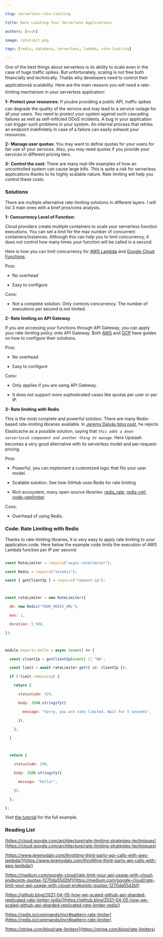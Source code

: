 ```yaml
---

slug: serverless-rate-limiting

title: Rate Limiting Your Serverless Applications

authors: [noah]

image: ratelimit.png

tags: [redis, database, serverless, lambda, rate-limiting]

---
```




One of the best things about serverless is its ability to scale even in the case of huge traffic spikes. But unfortunately, scaling is not free both financially and technically. Thatâs why developers need to control their applicationsâ scalability. Here are the main reasons you will need a rate-limiting mechanism in your serverless application:



**1- Protect your resources:** If youâre providing a public API, traffic spikes can degrade the quality of the service and may lead to a service outage for all your users. You need to protect your system against such cascading failures as well as self-inflicted DDoS incidents. A bug in your application can trigger such problems in your system. An internal process that retries an endpoint indefinitely in case of a failure can easily exhaust your resources.



**2- Manage user quotas:** You may want to define quotas for your users for fair use of your services. Also, you may need quotas if you provide your services in different pricing tiers.



**3- Control the cost:** There are many real-life examples of how an uncontrolled system can cause large bills. This is quite a risk for serverless applications thanks to its highly scalable nature. Rate limiting will help you control these costs.



### Solutions



There are multiple alternative rate-limiting solutions in different layers. I will list 3 main ones with a brief pros/cons analysis.



**1- Concurrency Level of Function:**



Cloud providers create multiple containers to scale your serverless function executions. You can set a limit for the max number of concurrent containers/instances. Although this can help you to limit concurrency, it does not control how many times your function will be called in a second.



Here is how you can limit concurrency for [AWS Lambda](https://aws.amazon.com/blogs/compute/managing-aws-lambda-function-concurrency/) and [Google Cloud Functions](https://cloud.google.com/functions/docs/max-instances#setting_max_instances_limits).



Pros:



- No overhead

- Easy to configure



Cons:



- Not a complete solution. Only controls concurrency. The number of executions per second is not limited.



**2- Rate limiting on API Gateway**



If you are accessing your functions through API Gateway, you can apply your rate-limiting policy onto API Gateway. Both [AWS](https://docs.aws.amazon.com/apigateway/latest/developerguide/api-gateway-request-throttling.html) and [GCP](https://medium.com/google-cloud/rate-limit-your-api-usage-with-cloud-endpoints-quotas-1270da55d2bf) have guides on how to configure their solutions.



Pros:



- No overhead

- Easy to configure



Cons:



- Only applies if you are using API Gateway.

- It does not support more sophisticated cases like quotas per user or per IP.



**3- Rate limiting with Redis**



This is the most complete and powerful solution. There are many Redis-based rate-limiting libraries available. In [Jeremy Dalyâs blog post](https://www.jeremydaly.com/throttling-third-party-api-calls-with-aws-lambda/), he rejects Elasticache as a possible solution, saying that *`this adds a ânon-serverlessâ component and another thing to manage`*. Here Upstash becomes a very good alternative with its serverless model and per-request-pricing.



Pros:



- Powerful, you can implement a customized logic that fits your user model.

- Scalable solution. See how GitHub uses Redis for rate limiting

- Rich ecosystem, many open-source libraries: [redis_rate](https://github.com/go-redis/redis_rate), [redis-cell](https://github.com/brandur/redis-cell), [node-ratelimiter](https://github.com/tj/node-ratelimiter)



Cons:



- Overhead of using Redis.



### Code: Rate Limiting with Redis



Thanks to rate-limiting libraries, it is very easy to apply rate limiting to your application code. Here below the example code limits the execution of AWS Lambda function per IP per second:


```javascript

const RateLimiter = require("async-ratelimiter");

const Redis = require("ioredis");

const { getClientIp } = require("request-ip");



const rateLimiter = new RateLimiter({

  db: new Redis("YOUR_REDIS_URL"),

  max: 1,

  duration: 5_000,

});



module.exports.hello = async (event) => {

  const clientIp = getClientIp(event) || "NA";

  const limit = await rateLimiter.get({ id: clientIp });

  if (!limit.remaining) {

    return {

      statusCode: 429,

      body: JSON.stringify({

        message: "Sorry, you are rate limited. Wait for 5 seconds",

      }),

    };

  }



  return {

    statusCode: 200,

    body: JSON.stringify({

      message: "hello!",

    }),

  };

};

```


Visit [the tutorial](/docs/tutorials/rate-limiting) for the full example.



### Reading List



[https://cloud.google.com/architecture/rate-limiting-strategies-techniques](https://cloud.google.com/architecture/rate-limiting-strategies-techniques)



[https://www.jeremydaly.com/throttling-third-party-api-calls-with-aws-lambda/](https://www.jeremydaly.com/throttling-third-party-api-calls-with-aws-lambda/)



[https://medium.com/google-cloud/rate-limit-your-api-usage-with-cloud-endpoints-quotas-1270da55d2bf](https://medium.com/google-cloud/rate-limit-your-api-usage-with-cloud-endpoints-quotas-1270da55d2bf)



[https://github.blog/2021-04-05-how-we-scaled-github-api-sharded-replicated-rate-limiter-redis/](https://github.blog/2021-04-05-how-we-scaled-github-api-sharded-replicated-rate-limiter-redis/)

[https://redis.io/commands/incr#pattern-rate-limiter](https://redis.io/commands/incr#pattern-rate-limiter)



[https://stripe.com/blog/rate-limiters](https://stripe.com/blog/rate-limiters)
